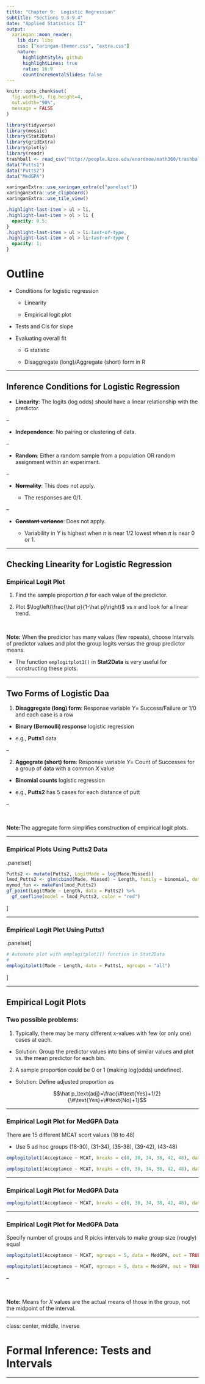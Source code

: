 ```yaml
---
title: "Chapter 9:  Logistic Regression"
subtitle: "Sections 9.3-9.4"
date: "Applied Statistics II"
output:
  xaringan::moon_reader:
    lib_dir: libs
    css: ["xaringan-themer.css", "extra.css"]
    nature:
      highlightStyle: github
      highlightLines: true
      ratio: 16:9
      countIncrementalSlides: false
---
```


```r
knitr::opts_chunk$set(
  fig.width=9, fig.height=4,  
  out.width="90%",
  message = FALSE
)

```



```r
library(tidyverse)
library(mosaic)
library(Stat2Data)
library(gridExtra)
library(plotly)
library(readr)
trashball <- read_csv("http://people.kzoo.edu/enordmoe/math360/trashball.csv")
data("Putts1")
data("Putts2")
data("MedGPA")

```

```r
xaringanExtra::use_xaringan_extra(c("panelset"))
xaringanExtra::use_clipboard()
xaringanExtra::use_tile_view()
```


```css
.highlight-last-item > ul > li,
.highlight-last-item > ol > li {
  opacity: 0.5;
}
.highlight-last-item > ul > li:last-of-type,
.highlight-last-item > ol > li:last-of-type {
  opacity: 1;
}
```

# Outline 

- Conditions for logistic regression

  - Linearity
  
  - Empirical logit plot
  
- Tests and CIs for slope

- Evaluating overall fit

  - G statistic

  - Disaggregate (long)/Aggregate (short) form in R

---

## Inference Conditions for Logistic Regression

- **Linearity**: The logits (log odds) should have a linear relationship with the predictor.

--

- **Independence**: No pairing or clustering of data.

--

- **Random**: Either a random sample from a population OR random assignment within an experiment.

--

- **~~Normality~~**: This does not apply.

  - The responses are 0/1.

--

- **~~Constant variance~~**: Does not apply.

  - Variability in $Y$ is highest when $\pi$ is near 1/2 lowest when $\pi$ is near 0 or 1.


---

## Checking Linearity for Logistic Regression

### Empirical Logit Plot

1. Find the sample proportion $\hat p$ for each value of the predictor.

2. Plot $\log\left(\frac{\hat p}{1-\hat p}\right)$ vs $x$ and look for a linear trend.

<br>

**Note:** When  the predictor has many values (few repeats),  choose intervals of predictor values and plot the group logits versus the group predictor means.

  - The function `emplogitplot1()` in **Stat2Data** is very useful for constructing these plots.
  
---

## Two Forms of Logistic Daa

1. **Disaggregate (long) form**: Response variable $Y=$ Success/Failure or 1/0 and each case is a row

  - **Binary (Bernoulli) response** logistic regression

  - e.g., **Putts1** data
  
--
  
2. **Aggegrate (short) form**: Response variable $Y=$ Count of Successes for a group of data with a common $X$ value

  - **Binomial counts** logistic regression
  
  - e.g., **Putts2** has 5 cases for each distance of putt

--

<br> 

**Note:**The aggregate form simplifies construction of empirical logit plots.

---

### Empirical Plots Using Putts2 Data

.panelset[

```r
Putts2 <- mutate(Putts2, LogitMade = log(Made/Missed))
lmod_Putts2 <- glm(cbind(Made, Missed) ~ Length, family = binomial, data = Putts2)
mymod_fun <- makeFun(lmod_Putts2)
gf_point(LogitMade ~ Length, data = Putts2) %>%
  gf_coefline(model = lmod_Putts2, color = "red")
```
]

---

### Empirical Logit Plot Using Putts1

.panelset[

```r
# Automate plot with emplogitplot1() function in Stat2Data
# 
emplogitplot1(Made ~ Length, data = Putts1, ngroups = "all")
```
]


---

## Empirical Logit Plots

### Two possible problems:

1. Typically, there may be many different x-values with few (or only one) cases at each.
  
  - Solution: Group the predictor values into bins of similar values and plot vs. the mean predictor for each bin.
  
2. A sample proportion could be 0 or 1 (making log(odds) undefined).
  
  - Solution: Define adjusted proportion as
    
    $$\hat p_\text{adj}=\frac{\#\text{Yes}+1/2}{\#\text{Yes}+\#\text{No}+1}$$

---

### Empirical Logit Plot for MedGPA Data

There are 15 different MCAT scort values (18 to 48)

  - Use 5 ad hoc groups (18-30), (31-34), (35-38), (39-42), (43-48)

```r
emplogitplot1(Acceptance ~ MCAT, breaks = c(0, 30, 34, 38, 42, 48), data = MedGPA, out = TRUE)
```

```r
emplogitplot1(Acceptance ~ MCAT, breaks = c(0, 30, 34, 38, 42, 48), data = MedGPA, out = TRUE, showplot = FALSE)
```

---

### Empirical Logit Plot for MedGPA Data

```r
emplogitplot1(Acceptance ~ MCAT, breaks = c(0, 30, 34, 38, 42, 48), data = MedGPA)
```

---

### Empirical Logit Plot for MedGPA Data

Specify number of groups and R picks intervals to make group size (rougly) equal

```r
emplogitplot1(Acceptance ~ MCAT, ngroups = 5, data = MedGPA, out = TRUE)
```

```r
emplogitplot1(Acceptance ~ MCAT, ngroups = 5, data = MedGPA, out = TRUE, showplot = FALSE)
```


--

<br>

**Note:** Means for $X$ values are the actual means of those in the group, not the midpoint of the interval.

---

class: center, middle, inverse

# Formal Inference: Tests and Intervals

---



